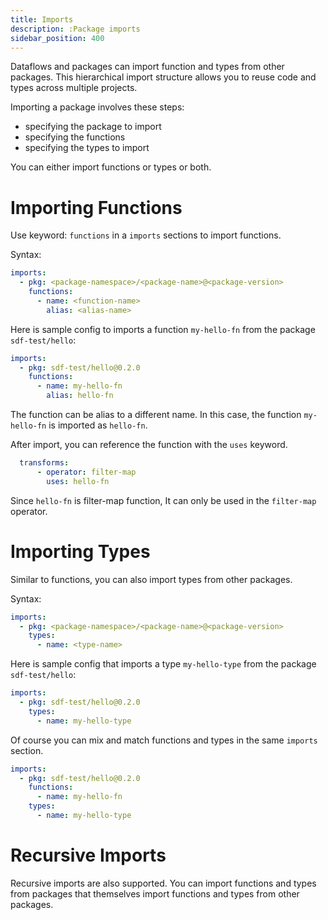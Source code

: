 ```yaml
---
title: Imports
description: :Package imports
sidebar_position: 400
---
```


Dataflows and packages can import function and types from other packages.  This hierarchical import structure allows you to reuse code and types across multiple projects.

Importing a package involves these steps:
- specifying the package to import
- specifying the functions
- specifying the types to import

You can either import functions or types or both.

# Importing Functions

Use keyword: `functions` in a `imports` sections to import functions.

Syntax: 
```yaml
imports:
  - pkg: <package-namespace>/<package-name>@<package-version>
    functions:
      - name: <function-name>
        alias: <alias-name>
```    


Here is sample config to  imports a function `my-hello-fn` from the package `sdf-test/hello`:

```yaml
imports:
  - pkg: sdf-test/hello@0.2.0
    functions:
      - name: my-hello-fn
        alias: hello-fn
```

The function can be alias to a different name. In this case, the function `my-hello-fn` is imported as `hello-fn`.

After import, you can reference the function with the `uses` keyword. 

```yaml
  transforms:
      - operator: filter-map
        uses: hello-fn
```

Since `hello-fn` is filter-map function, It can only be used in the `filter-map` operator.

# Importing Types

Similar to functions, you can also import types from other packages.

Syntax: 
```yaml
imports:
  - pkg: <package-namespace>/<package-name>@<package-version>
    types:
      - name: <type-name>
```

Here is sample config that imports a type `my-hello-type` from the package `sdf-test/hello`:

```yaml
imports:
  - pkg: sdf-test/hello@0.2.0
    types:
      - name: my-hello-type
```

Of course you can mix and match functions and types in the same `imports` section.

```yaml
imports:
  - pkg: sdf-test/hello@0.2.0
    functions:
      - name: my-hello-fn
    types:
      - name: my-hello-type
```

# Recursive Imports

Recursive imports are also supported.  You can import functions and types from packages that themselves import functions and types from other packages. 